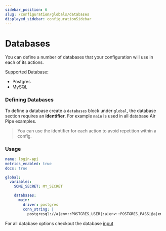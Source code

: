 ```yaml
---
sidebar_position: 6
slug: /configuration/globals/databases
displayed_sidebar: configurationSidebar
---
```


# Databases

You can define a number of databases that your configuration will use in each of its actions.

Supported Database:

- Postgres
- MySQL

### Defining Databases

To define a database create a `databases` block under `global`, the database section requires an **identifier**.
For example `main` is used in all database Air Pipe examples.

> You can use the identifier for each action to avoid repetition within a config.

<h3>Usage</h3>

```yml
name: login-api
metrics_enabled: true
docs: true

global:
  variables:
    SOME_SECRET: MY_SECRET

    databases:
      main:
        driver: postgres
        conn_string: |
          postgresql://a|env::POSTGRES_USER|:a|env::POSTGRES_PASS|@a|env::POSTGRES_HOST|?connect_timeout=10"

```

For all database options checkout the database [input](/docs/configuration/interfaces/actions/inputs/databases)
